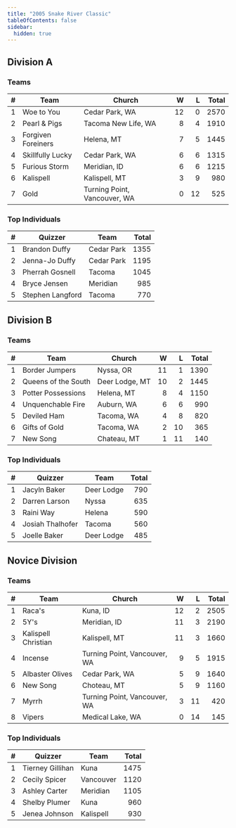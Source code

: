 ```yaml
---
title: "2005 Snake River Classic"
tableOfContents: false
sidebar:
  hidden: true
---
```


## Division A

### Teams

|    # | Team               | Church                       |    W |    L | Total |
| ---: | ------------------ | ---------------------------- | ---: | ---: | ----: |
|    1 | Woe to You         | Cedar Park, WA               |   12 |    0 |  2570 |
|    2 | Pearl & Pigs       | Tacoma New Life, WA          |    8 |    4 |  1910 |
|    3 | Forgiven Foreiners | Helena, MT                   |    7 |    5 |  1445 |
|    4 | Skillfully Lucky   | Cedar Park, WA               |    6 |    6 |  1315 |
|    5 | Furious Storm      | Meridian, ID                 |    6 |    6 |  1215 |
|    6 | Kalispell          | Kalispell, MT                |    3 |    9 |   980 |
|    7 | Gold               | Turning Point, Vancouver, WA |    0 |   12 |   525 |

### Top Individuals

|    # | Quizzer          | Team       | Total |
| ---: | ---------------- | ---------- | ----: |
|    1 | Brandon Duffy    | Cedar Park |  1355 |
|    2 | Jenna-Jo Duffy   | Cedar Park |  1195 |
|    3 | Pherrah Gosnell  | Tacoma     |  1045 |
|    4 | Bryce Jensen     | Meridian   |   985 |
|    5 | Stephen Langford | Tacoma     |   770 |

## Division B

### Teams

|    # | Team                | Church         |    W |    L | Total |
| ---: | ------------------- | -------------- | ---: | ---: | ----: |
|    1 | Border Jumpers      | Nyssa, OR      |   11 |    1 |  1390 |
|    2 | Queens of the South | Deer Lodge, MT |   10 |    2 |  1445 |
|    3 | Potter Possessions  | Helena, MT     |    8 |    4 |  1150 |
|    4 | Unquenchable Fire   | Auburn, WA     |    6 |    6 |   990 |
|    5 | Deviled Ham         | Tacoma, WA     |    4 |    8 |   820 |
|    6 | Gifts of Gold       | Tacoma, WA     |    2 |   10 |   365 |
|    7 | New Song            | Chateau, MT    |    1 |   11 |   140 |

### Top Individuals

|    # | Quizzer          | Team       | Total |
| ---: | ---------------- | ---------- | ----: |
|    1 | Jacyln Baker     | Deer Lodge |   790 |
|    2 | Darren Larson    | Nyssa      |   635 |
|    3 | Raini Way        | Helena     |   590 |
|    4 | Josiah Thalhofer | Tacoma     |   560 |
|    5 | Joelle Baker     | Deer Lodge |   485 |

## Novice Division

### Teams

|    # | Team                | Church                       |    W |    L | Total |
| ---: | ------------------- | ---------------------------- | ---: | ---: | ----: |
|    1 | Raca's              | Kuna, ID                     |   12 |    2 |  2505 |
|    2 | 5Y's                | Meridian, ID                 |   11 |    3 |  2190 |
|    3 | Kalispell Christian | Kalispell, MT                |   11 |    3 |  1660 |
|    4 | Incense             | Turning Point, Vancouver, WA |    9 |    5 |  1915 |
|    5 | Albaster Olives     | Cedar Park, WA               |    5 |    9 |  1640 |
|    6 | New Song            | Choteau, MT                  |    5 |    9 |  1160 |
|    7 | Myrrh               | Turning Point, Vancouver, WA |    3 |   11 |   420 |
|    8 | Vipers              | Medical Lake, WA             |    0 |   14 |   145 |

### Top Individuals

|    # | Quizzer          | Team      | Total |
| ---: | ---------------- | --------- | ----: |
|    1 | Tierney Gillihan | Kuna      |  1475 |
|    2 | Cecily Spicer    | Vancouver |  1120 |
|    3 | Ashley Carter    | Meridian  |  1105 |
|    4 | Shelby Plumer    | Kuna      |   960 |
|    5 | Jenea Johnson    | Kalispell |   930 |


